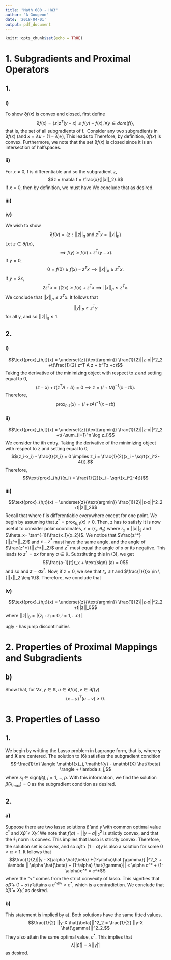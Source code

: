 ```yaml
---
title: "Math 680 - HW3"
author: "A Gougeon"
date: '2018-04-01'
output: pdf_document
---
```


```r
knitr::opts_chunk$set(echo = TRUE)
```

# 1. Subgradients and Proximal Operators

## 1. 

### i)
To show $\partial f(x)$ is convex and closed, first define
$$\partial f(x) = \{z|z^T(y-x) \leq f(y) - f(x) , \forall y \in dom(f)\},$$
that is, the set of all subgradients of f. 
Consider any two subgradients in $\partial f(x)$ (and $x=\lambda u +(1 - \lambda) v$), \begin{align*}
f(u) &\geq f(x) + z^T(u-x) = f(x) +(1-\lambda) z^T (u-v) \\
f(v) &\geq f(x) + z^T(v-x) = f(x) - \lambda z^T (u-v). \end{align*}
This leads to \begin{align*}
 \lambda f(u) +(1-\lambda)f(v) &\geq \lambda f(x) + \lambda (1-\lambda) z^T (u-v) + (1-\lambda)f(x) - (1-\lambda)\lambda z^T (u-v) \\
    &= f(x). \end{align*}
Therefore, by definition, $\partial f(x)$ is convex. 
Furthermore, we note that the set $\partial f(x)$ is closed since it is an intersection of halfspaces. 

### ii)
For $x \ne 0$, f is differentiable and so the subgradient z, 
$$z = \nabla f = \frac{x}{||x||_2}.$$
If $x=0$, then by definition, we must have \begin{align*}
f(y) &= ||y||_2 \geq f(x) + g^T(y-x) = g^Ty, \forall y \\
    &\implies ||y||_2 \geq g^Ty \\
    &\implies ||z||_2 \leq 1. \end{align*}
We conclude that 
\begin{equation}
\partial f(x)=\begin{cases}
    \frac{x}{||x||_2}, & \text{if $x\ne0$}\\
    z: ||z||_2 \leq 1, & \text{if x=0}
  \end{cases}
\end{equation}
as desired. 

### iii)

### iv)
We wish to show
$$\partial f(x) = \{z :||z||_q \; \text{and} \; z^Tx = ||x||_p\}$$
Let $z \in \partial f(x)$, 
$$\implies f(y) \geq f(x) + z^T (y-x).$$
If $y=0$, 
$$0 = f(0) \geq f(x) - z^Tx \implies ||x||_p \geq z^T x.$$
If $y=2x$, 
$$2z^Tx = f(2x) \geq f(x) + z^Tx \implies ||x||_p \leq z^T x.$$
We conclude that $||x||_p \leq z^T x$. It follows that
$$ ||y||_p \geq z^Ty $$
for all y, and so $||z||_q \leq 1$. 

## 2.

### i)
$$\text{prox}_{h,t}(x) = \underset{z}{\text{argmin}} \frac{1}{2}||z-x||^2_2 +t(\frac{1}{2} z^T A z + b^Tz +c)$$
Taking the derivative of the minimizing object with respect to z and setting equal to 0, 
$$(z-x) + t(z^TA+b) = 0 \implies z = (I +tA)^{-1}(x-tb).$$
Therefore, 
$$\text{prox}_{h,t}(x) = (I +tA)^{-1}(x-tb)$$

### ii)
$$\text{prox}_{h,t}(x) = \underset{z}{\text{argmin}} \frac{1}{2}||z-x||^2_2 +t(-\sum_{i=1}^n \log z_i)$$
We consider the ith entry. Taking the derivative of the minimizing object with respect to z and setting equal to 0, 
$$(z_i-x_i) - \frac{t}{z_i} = 0 \implies z_i = \frac{1}{2}(x_i - \sqrt{x_i^2-4t}).$$
Therefore, 
$$\text{prox}_{h,t}(x_i) = \frac{1}{2}(x_i - \sqrt{x_i^2-4t})$$

### iii)
$$\text{prox}_{h,t}(x) = \underset{z}{\text{argmin}} \frac{1}{2}||z-x||^2_2 +t||z||_2$$
Recall that
\begin{equation}
\partial f(x)=\begin{cases}
    \frac{x}{||x||_2}, & \text{if $x\ne0$}\\
    z: ||z||_2 \leq 1, & \text{if x=0}
  \end{cases}
\end{equation}
where f is differentiable everywhere except for one point. We begin by assuming that $z^*= \text{prox}_{h,t}(x) \ne 0$. Then, z has to satisfy \begin{equation}
\frac{1}{t}(z^* - x) + \frac{z^*}{||z^*||_2} = 0. \end{equation}
It is now useful to consider polar coordinates, $x=(r_x, \theta_x)$ where $r_x = ||x||_2$ and $\theta_x= \tan^{-1}(\frac{x_1}{x_2})$. We notice that $\frac{z^*}{||z^*||_2}$ and $x-z^*$ must have the same angle, and the angle of $\frac{z^*}{||z^*||_2}$ and $z^*$ must equal the angle of x or its negative. This leads to $z^* = ax$ for any $a \in \mathbb R$. Substituting this in (3), we get
$$\frac{a-1}{t}r_x + \text{sign} (a) = 0$$
and so 
\begin{equation}
a=\begin{cases}
    \frac{r_x - t}{r_x}, & \text{if $r_x > t$}\\
    0, & \text{else}
  \end{cases}
\end{equation}
and $z=ax^*$. Now, if $z=0$, we see that $r_x \leq t$ and $\frac{1}{t}x \in \{||x||_2 \leq 1\}$. Therefore, we conclude that
\begin{equation}
\text{prox}_{h,t}(x) =\begin{cases}
    x\frac{||x||_2 - t}{||x||_2}, & \text{if $||x||_2 > t$}\\
    0, & \text{else}
  \end{cases}
\end{equation}
 
### iv)
$$\text{prox}_{h,t}(x) = \underset{z}{\text{argmin}} \frac{1}{2}||z-x||^2_2 +t||z||_0$$
where $||z||_0 = |\{z_i : z_i \ne 0, i=1,...n\}|$
 
ugly - has jump discontinuities

# 2. Properties of Proximal Mappings and Subgradients

## b)
Show that, for $\forall x,y \in \mathbb R, u \in \partial f(x), v \in \partial f(y)$
$$(x-y)^T(u-v) \geq 0.$$
 
# 3. Properties of Lasso

## 1.
We begin by writting the Lasso problem in Lagrange form, that is, \begin{equation}
\underset{\beta \in \mathbb R^p}{\text{argmin}} \frac{1}{2n}||\mathbf{y}-\mathbf{X}\beta||^2 + \lambda ||\beta||_1 \end{equation}
where $\mathbf{y}$ and $\mathbf{X}$ are centered. 
The solution to (6) satisfies the subgradient condition
$$-\frac{1}{n} \langle \mathbf{x}_j, \mathbf{y} - \mathbf{X} \hat{\beta} \rangle + \lambda s_j,$$
where $s_j \in \text{sign}(\hat{\beta}_j), j=1,...,p$. With this information, we find the solution $\hat{\beta}(\lambda_{max}) = 0$ as the subgradient condition \begin{align*}
&-\frac{1}{n} \langle \mathbf{x}_j, \mathbf{y} \rangle + \lambda s_j \\
    &\implies \lambda_{max} = \underset{j}{\max} |\frac{1}{n} \langle \mathbf{x}_j, \mathbf{y} \rangle| \end{align*}
as desired. 

## 2. 

### a)
Suppose there are two lasso solutions $\hat{\beta}$ and $\hat{\gamma}$ with common optimal value $c^*$ and $X \hat{\beta} \ne X \hat{\gamma}$. We note that $f(a) = ||y-a||^2_2$ is strictly convex, and that the $\ell_1$ norm is convex. This implies that lasso is strictly convex. Therefore, the solution set is convex, and so $\alpha \hat{\beta} + (1-\alpha ) \hat{\gamma}$ is also a solution for some $0 < \alpha < 1$. It follows that
$$\frac{1}{2}||y - X[\alpha \hat{\beta} +(1-\alpha)\hat {\gamma}]||^2_2 + \lambda || \alpha \hat{\beta} + (1-\alpha) \hat{\gamma}|| < \alpha c^* + (1-\alpha)c^* = c^*$$
where the "<" comes from the strict convexity of lasso. This signifies that $\alpha \hat{\beta} + (1-\alpha ) \hat{\gamma}$ attains a $c^{new} < c^*$, which is a contradiction. We conclude that $X \hat{\beta} = X \hat{\gamma}$, as desired. 

### b)
This statement is implied by a). Both solutions have the same fitted values, 
$$\frac{1}{2} ||y-X \hat{\beta}||^2_2 = \frac{1}{2} ||y-X \hat{\gamma}||^2_2.$$
They also attain the same optimal value, $c^*$. This implies that
$$\lambda ||\hat{\beta}|| = \lambda ||\hat{\gamma}||$$ as desired.  


